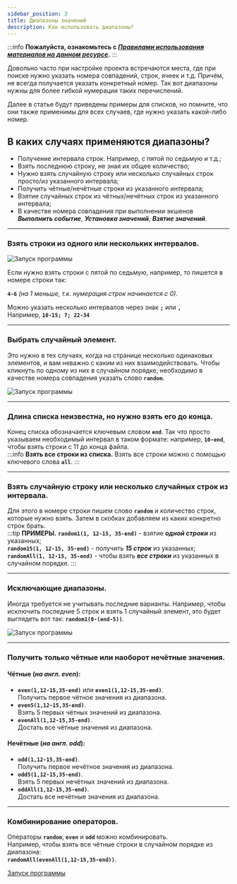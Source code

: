 ```yaml
---
sidebar_position: 3
title: Диапазоны значений
description: Как использовать диапазоны?
--- 
```

:::info **Пожалуйста, ознакомьтесь с [*Правилами использования материалов на данном ресурсе*](../../Disclaimer).**
:::

Довольно часто при настройке проекта встречаются места, где при поиске нужно указать номера совпадений, строк, ячеек и т.д. Причём, не всегда получается указать конкретный номер. Так вот диапазоны нужны для более гибкой нумерации таких перечислений.  

Далее в статье будут приведены примеры для списков, но помните, что они также применимы для всех случаев, где нужно указать какой-либо номер.  

## В каких случаях применяются диапазоны?  
- Получение интервала строк. Например, с пятой по седьмую и т.д.;  
- Взять последнюю строку, не зная их общее количество;  
- Нужно взять случайную строку или несколько случайных строк просто/из указанного интервала;      
- Получить чётные/нечётные строки из указанного интервала;  
- Взятие случайных строк из чётных/нечётных строк из указанного интервала;  
- В качестве номера совпадения при выполнении экшенов ***Выполнить событие***, ***Установка значений***, ***Взятие значений***.  
_______________________________________________ 
### Взять строки из одного или нескольких интервалов.  
![Запуск программы](./assets/Value_Ranges/Value_Ranges_pic1.png)    

Если нужно взять строки с пятой по седьмую, например, то пишется в номере строки так:

**`4-6`** *(на 1 меньше, т.к. нумерация строк начинается с 0)*.  

Можно указать несколько интервалов через знак **`;`** или **`,`**  
Например, **`10-15; 7; 22-34`**   
_______________________________________________ 
### Выбрать случайный элемент.  
Это нужно в тех случаях, когда на странице несколько одинаковых элементов, и вам неважно с каким из них взаимодействовать. Чтобы кликнуть по одному из них в случайном порядке, необходимо в качестве номера совпадения указать слово **`random`**.  

![Запуск программы](./assets/Value_Ranges/Value_Ranges_pic3.png)  
_______________________________________________ 
### Длина списка неизвестна, но нужно взять его до конца.  
Конец списка обозначается ключевым словом **`end`**. Так что просто указываем необходимый интервал в таком формате: например, **`10-end`**, чтобы взять строки с 11 до конца файла.  
:::info **Взять все строки из списка.**
Взять все строки можно с помощью ключевого слова **`all`**.
:::  
_______________________________________________ 
### Взять случайную строку или несколько случайных строк из интервала.  
Для этого в номере строки пишем слово **`random`** и количество строк, которые нужно взять. Затем в скобках добавляем из каких конкретно строк брать.  
:::tip **ПРИМЕРЫ.**
**`random1(1, 12-15, 35-end)`** - взятие ***одной строки*** из указанных;  
**`random15(1, 12-15, 35-end)`** - получить ***15 строк*** из указанных;  
**`randomAll(1, 12-15, 35-end)`** - чтобы взять ***все строки*** из указанных в случайном порядке.
:::
_______________________________________________ 
### Исключающие диапазоны.  
Иногда требуется не учитывать последние варианты. Например, чтобы исключить последние 5 строк и взять 1 случайный элемент, это будет выглядеть вот так: **`random1(0-(end-5))`**.  

![Запуск программы](./assets/Value_Ranges/Value_Ranges_pic2.png)  
_______________________________________________ 
### Получить только чётные или наоборот нечётные значения.  
#### Чётные (*на англ. even*):  
- **`even(1,12-15,35-end)`** или **`even1(1,12-15,35-end)`**.  
Получить первое чётное значения из диапазона.  
- **`even5(1,12-15,35-end)`**.  
Взять 5 первых чётных значений из диапазона.  
- **`evenAll(1,12-15,35-end)`**.  
Достать все чётные значения из диапазона.  
#### Нечётные (*на англ. odd*):  
- **`odd(1,12-15,35-end)`**.  
Получить первое нечётное значения из диапазона.  
- **`odd5(1,12-15,35-end)`**.  
Взять 5 первых нечётных значений из диапазона.  
- **`oddAll(1,12-15,35-end)`**.  
Достать все нечётные значения из диапазона.   
_______________________________________________ 
### Комбинирование операторов.  
Операторы **`random`**, **`even`** и **`odd`** можно комбинировать.  
Например, чтобы взять все чётные строки в случайном порядке из диапазона:  
**`randomAll(evenAll(1,12-15,35-end))`**.

[Запуск программы](docs\get-started\BasicTerms.mdx) 
